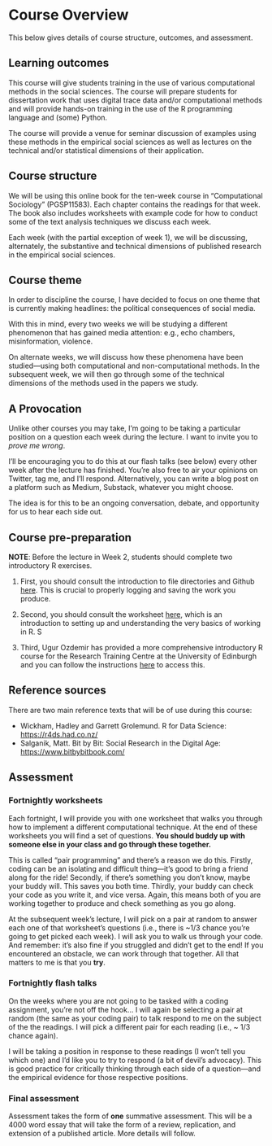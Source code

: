 # Course Overview {.unnumbered}

This below gives details of course structure, outcomes, and assessment.

## Learning outcomes {.unnumbered}

This course will give students training in the use of various computational methods in the social sciences. The course will prepare students for dissertation work that uses digital trace data and/or computational methods and will provide hands-on training in the use of the R programming language and (some) Python.

The course will provide a venue for seminar discussion of examples using these methods in the empirical social sciences as well as lectures on the technical and/or statistical dimensions of their application.

## Course structure {.unnumbered}

We will be using this online book for the ten-week course in "Computational Sociology" (PGSP11583). Each chapter contains the readings for that week. The book also includes worksheets with example code for how to conduct some of the text analysis techniques we discuss each week.

Each week (with the partial exception of week 1), we will be discussing, alternately, the substantive and technical dimensions of published research in the empirical social sciences.

## Course theme

In order to discipline the course, I have decided to focus on one theme that is currently making headlines: the political consequences of social media.

With this in mind, every two weeks we will be studying a different phenomenon that has gained media attention: e.g., echo chambers, misinformation, violence.

On alternate weeks, we will discuss how these phenomena have been studied---using both computational and non-computational methods. In the subsequent week, we will then go through some of the technical dimensions of the methods used in the papers we study.

## A Provocation

Unlike other courses you may take, I'm going to be taking a particular position on a question each week during the lecture. I want to invite you to *prove me wrong*.

I'll be encouraging you to do this at our flash talks (see below) every other week after the lecture has finished. You're also free to air your opinions on Twitter, tag me, and I'll respond. Alternatively, you can write a blog post on a platform such as Medium, Substack, whatever you might choose.

The idea is for this to be an ongoing conversation, debate, and opportunity for us to hear each side out.

## Course pre-preparation {.unnumbered}

**NOTE**: Before the lecture in Week 2, students should complete two introductory R exercises.

1.  First, you should consult the introduction to file directories and Github [here](https://cjbarrie.github.io/CS-ED/terminal_and_git.html). This is crucial to properly logging and saving the work you produce.

2.  Second, you should consult the worksheet [here](https://cjbarrie.github.io/CS-ED/intro.html), which is an introduction to setting up and understanding the very basics of working in R. S

3.  Third, Ugur Ozdemir has provided a more comprehensive introductory R course for the Research Training Centre at the University of Edinburgh and you can follow the instructions [here](https://research-training-centre.sps.ed.ac.uk/micro-methods/) to access this.

## Reference sources {.unnumbered}

There are two main reference texts that will be of use during this course:

-   Wickham, Hadley and Garrett Grolemund. R for Data Science: <https://r4ds.had.co.nz/>
-   Salganik, Matt. Bit by Bit: Social Research in the Digital Age: <https://www.bitbybitbook.com/>

## Assessment {.unnumbered}

### Fortnightly worksheets {.unnumbered}

Each fortnight, I will provide you with one worksheet that walks you through how to implement a different computational technique. At the end of these worksheets you will find a set of questions. **You should buddy up with someone else in your class and go through these together.**

This is called "pair programming" and there's a reason we do this. Firstly, coding can be an isolating and difficult thing---it's good to bring a friend along for the ride! Secondly, if there's something you don't know, maybe your buddy will. This saves you both time. Thirdly, your buddy can check your code as you write it, and vice versa. Again, this means both of you are working together to produce and check something as you go along.

At the subsequent week's lecture, I will pick on a pair at random to answer each one of that worksheet's questions (i.e., there is \~1/3 chance you're going to get picked each week). I will ask you to walk us through your code. And remember: it's also fine if you struggled and didn't get to the end! If you encountered an obstacle, we can work through that together. All that matters to me is that you **try**.

### Fortnightly flash talks {.unnumbered}

On the weeks where you are not going to be tasked with a coding assignment, you're not off the hook... I will again be selecting a pair at random (the same as your coding pair) to talk respond to me on the subject of the the readings. I will pick a different pair for each reading (i.e., \~ 1/3 chance again).

I will be taking a position in response to these readings (I won't tell you which one) and I'd like you to try to respond (a bit of devil's advocacy). This is good practice for critically thinking through each side of a question---and the empirical evidence for those respective positions.

### Final assessment {.unnumbered}

Assessment takes the form of **one** summative assessment. This will be a 4000 word essay that will take the form of a review, replication, and extension of a published article. More details will follow.
